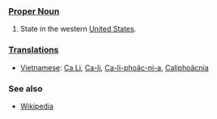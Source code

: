 === [[Proper Noun]] ===
#State in the western [[United States]].

=== [[Translations]] ===
*[[Vietnamese]]: [[Ca Li]], [[Ca-li]], [[Ca-li-phoãc-ni-a]], [[Caliphoãcnia]]

=== See also ===
*[[w:California|Wikipedia]]